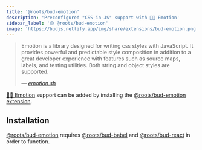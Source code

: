 ```yaml
---
title: '@roots/bud-emotion'
description: 'Preconfigured "CSS-in-JS" support with 👩‍🎤 Emotion'
sidebar_label: '🟡 @roots/bud-emotion'
image: 'https://budjs.netlify.app/img/share/extensions/bud-emotion.png'
---
```





<blockquote>
  <p>
    Emotion is a library designed for writing css styles with JavaScript.
    It provides powerful and predictable style composition in addition to a
    great developer experience with features such as source maps, labels,
    and testing utilities. Both string and object styles are supported.
  </p>
  <cite>
    &mdash; <a href="https://emotion.sh">emotion.sh</a>
  </cite>
</blockquote>

[👩‍🎤 Emotion](https://emotion.sh) support can be added by installing the [@roots/bud-emotion extension](/extensions/bud-emotion).

## Installation

[@roots/bud-emotion](/extensions/bud-emotion) requires [@roots/bud-babel](/extensions/bud-babel) and [@roots/bud-react](/extensions/bud-react) in order to function.

<Install packages="@roots/bud-emotion @roots/bud-react @roots/bud-babel" />
